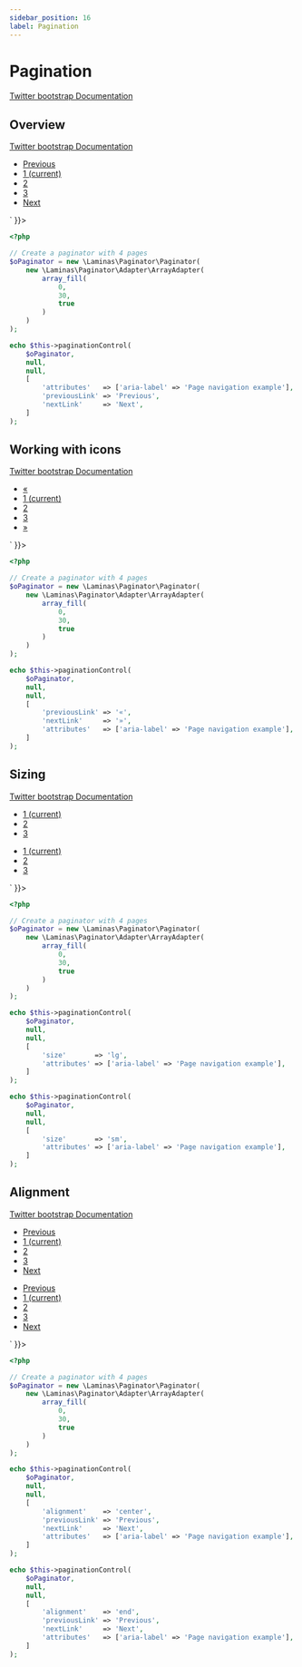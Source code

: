 ```yaml
---
sidebar_position: 16
label: Pagination
---
```



# Pagination

[Twitter bootstrap Documentation](https://getbootstrap.com/docs/5.1/components/pagination/)

## Overview

[Twitter bootstrap Documentation](https://getbootstrap.com/docs/5.1/components/pagination/#overview)

<Tabs>
<TabItem value="result" label="Result" default>
  <HtmlCode bootstrapVersion="5.1">
      <div dangerouslySetInnerHTML={{ __html: `<nav aria-label="Page navigation example">
    <ul class="pagination">
        <li class="disabled page-item"><a class="page-link" href="#" tabindex="-1">Previous</a></li>
        <li class="active page-item"><a class="page-link" href="#">1 <span class="sr-only">(current)</span></a></li>
        <li class="page-item"><a class="page-link" href="/test-route/2">2</a></li>
        <li class="page-item"><a class="page-link" href="/test-route/3">3</a></li>
        <li class="page-item"><a class="page-link" href="/test-route/2">Next</a></li>
    </ul>
</nav>` }}></div>
  </HtmlCode>
</TabItem>
<TabItem value="source" label="Source">

```php
<?php

// Create a paginator with 4 pages
$oPaginator = new \Laminas\Paginator\Paginator(
    new \Laminas\Paginator\Adapter\ArrayAdapter(
        array_fill(
            0,
            30,
            true
        )
    )
);

echo $this->paginationControl(
    $oPaginator,
    null,
    null,
    [
        'attributes'   => ['aria-label' => 'Page navigation example'],
        'previousLink' => 'Previous',
        'nextLink'     => 'Next',
    ]
);

```

</TabItem>
</Tabs>

## Working with icons

[Twitter bootstrap Documentation](https://getbootstrap.com/docs/5.1/components/pagination/#working-with-icons)

<Tabs>
<TabItem value="result" label="Result" default>
  <HtmlCode bootstrapVersion="5.1">
      <div dangerouslySetInnerHTML={{ __html: `<nav aria-label="Page navigation example">
    <ul class="pagination">
        <li class="disabled page-item"><a class="page-link" href="#" tabindex="-1">«</a></li>
        <li class="active page-item"><a class="page-link" href="#">1 <span class="sr-only">(current)</span></a></li>
        <li class="page-item"><a class="page-link" href="/test-route/2">2</a></li>
        <li class="page-item"><a class="page-link" href="/test-route/3">3</a></li>
        <li class="page-item"><a class="page-link" href="/test-route/2">»</a></li>
    </ul>
</nav>` }}></div>
  </HtmlCode>
</TabItem>
<TabItem value="source" label="Source">

```php
<?php

// Create a paginator with 4 pages
$oPaginator = new \Laminas\Paginator\Paginator(
    new \Laminas\Paginator\Adapter\ArrayAdapter(
        array_fill(
            0,
            30,
            true
        )
    )
);

echo $this->paginationControl(
    $oPaginator,
    null,
    null,
    [
        'previousLink' => '«',
        'nextLink'     => '»',
        'attributes'   => ['aria-label' => 'Page navigation example'],
    ]
);

```

</TabItem>
</Tabs>

## Sizing

[Twitter bootstrap Documentation](https://getbootstrap.com/docs/5.1/components/pagination/#sizing)

<Tabs>
<TabItem value="result" label="Result" default>
  <HtmlCode bootstrapVersion="5.1">
      <div dangerouslySetInnerHTML={{ __html: `<nav aria-label="Page navigation example">
    <ul class="pagination pagination-lg">
        <li class="active page-item"><a class="page-link" href="#">1 <span class="sr-only">(current)</span></a></li>
        <li class="page-item"><a class="page-link" href="/test-route/2">2</a></li>
        <li class="page-item"><a class="page-link" href="/test-route/3">3</a></li>
    </ul>
</nav>
<nav aria-label="Page navigation example">
    <ul class="pagination pagination-sm">
        <li class="active page-item"><a class="page-link" href="#">1 <span class="sr-only">(current)</span></a></li>
        <li class="page-item"><a class="page-link" href="/test-route/2">2</a></li>
        <li class="page-item"><a class="page-link" href="/test-route/3">3</a></li>
    </ul>
</nav>` }}></div>
  </HtmlCode>
</TabItem>
<TabItem value="source" label="Source">

```php
<?php

// Create a paginator with 4 pages
$oPaginator = new \Laminas\Paginator\Paginator(
    new \Laminas\Paginator\Adapter\ArrayAdapter(
        array_fill(
            0,
            30,
            true
        )
    )
);

echo $this->paginationControl(
    $oPaginator,
    null,
    null,
    [
        'size'       => 'lg',
        'attributes' => ['aria-label' => 'Page navigation example'],
    ]
);

echo $this->paginationControl(
    $oPaginator,
    null,
    null,
    [
        'size'       => 'sm',
        'attributes' => ['aria-label' => 'Page navigation example'],
    ]
);

```

</TabItem>
</Tabs>

## Alignment

[Twitter bootstrap Documentation](https://getbootstrap.com/docs/5.1/components/pagination/#alignment)

<Tabs>
<TabItem value="result" label="Result" default>
  <HtmlCode bootstrapVersion="5.1">
      <div dangerouslySetInnerHTML={{ __html: `<nav aria-label="Page navigation example">
    <ul class="justify-content-center pagination">
        <li class="disabled page-item"><a class="page-link" href="#" tabindex="-1">Previous</a></li>
        <li class="active page-item"><a class="page-link" href="#">1 <span class="sr-only">(current)</span></a></li>
        <li class="page-item"><a class="page-link" href="/test-route/2">2</a></li>
        <li class="page-item"><a class="page-link" href="/test-route/3">3</a></li>
        <li class="page-item"><a class="page-link" href="/test-route/2">Next</a></li>
    </ul>
</nav>
<nav aria-label="Page navigation example">
    <ul class="justify-content-end pagination">
        <li class="disabled page-item"><a class="page-link" href="#" tabindex="-1">Previous</a></li>
        <li class="active page-item"><a class="page-link" href="#">1 <span class="sr-only">(current)</span></a></li>
        <li class="page-item"><a class="page-link" href="/test-route/2">2</a></li>
        <li class="page-item"><a class="page-link" href="/test-route/3">3</a></li>
        <li class="page-item"><a class="page-link" href="/test-route/2">Next</a></li>
    </ul>
</nav>` }}></div>
  </HtmlCode>
</TabItem>
<TabItem value="source" label="Source">

```php
<?php

// Create a paginator with 4 pages
$oPaginator = new \Laminas\Paginator\Paginator(
    new \Laminas\Paginator\Adapter\ArrayAdapter(
        array_fill(
            0,
            30,
            true
        )
    )
);

echo $this->paginationControl(
    $oPaginator,
    null,
    null,
    [
        'alignment'    => 'center',
        'previousLink' => 'Previous',
        'nextLink'     => 'Next',
        'attributes'   => ['aria-label' => 'Page navigation example'],
    ]
);

echo $this->paginationControl(
    $oPaginator,
    null,
    null,
    [
        'alignment'    => 'end',
        'previousLink' => 'Previous',
        'nextLink'     => 'Next',
        'attributes'   => ['aria-label' => 'Page navigation example'],
    ]
);

```

</TabItem>
</Tabs>

